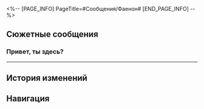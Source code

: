 <%-- [PAGE_INFO]
PageTitle=#Сообщения/Фаенон#
[END_PAGE_INFO] --%>
{{Сообщение Инфобокс
|id          = 1408
|Изображение = Персонаж Фаенон Иконка.png
|Тип         = Персонаж
|Отправитель = Фаенон
|ПодписьСоо  = Слава солнцу!
|Фракция     = Амфореус
}}

==Сюжетные сообщения==
===Привет, ты здесь?===
{{Сообщения
|условие_получения = 
|текст =
:'''Фаенон:''' Привет, ты здесь?
:{Выбор} Ага.
::'''(Первопроходец):''' Ага, что такое?
::'''Фаенон:''' Ого, сразу {{MC|ж=ответила|м=ответил}}! Я тронут.
:{Выбор} Нет.
::'''(Первопроходец):''' Нет меня, сплю.
::'''Фаенон:''' Ой.
::'''Фаенон:''' Я бы тоже с удовольствием отдохнул, но не могу уснуть.
:{Выбор} А хорошие новости или плохие?
::'''(Первопроходец):''' А новости хорошие? Если да, то я здесь.
::'''Фаенон:''' Ха-ха-ха-ха-ха
::'''Фаенон:''' Не переживай, ничего плохого не случилось.
::'''Фаенон:''' Ну, наверное.
:'''Фаенон:''' В последнее время столько всего произошло, мне захотелось с тобой обсудить.
:'''Фаенон:''' Проваленное испытание, Рощу, Мидея, жителей Кремноса, воспоминания Трибби, в общем, всё.
:'''Фаенон:''' [[Файл:Стикер ГПП 20 Химера 02.png|80px|(Изображение) &lbrack;Стикер «Маленькая химерка»&rbrack;]]
:{Выбор} Мы со всем справимся.
::'''(Первопроходец):''' Не переживай, мы втроём со всем справимся.
::'''(Первопроходец):''' (И Дань Хэн тоже)
::'''Фаенон:''' Ха-ха-ха-ха-ха-ха!
::'''Фаенон:''' Это точно!
:{Выбор} Пора бы нам заплатить.
::'''(Первопроходец):''' М?
::'''(Первопроходец):''' Наконец хочешь заплатить {{MC|м=своему братану|ж=своей сестрёнке}}?
::'''Фаенон:''' Ха-ха-ха-ха-ха-ха!
::'''Фаенон:''' Всё будет, я не забыл.
:'''Фаенон:''' Но пообещай, что не будешь смеяться.
:'''Фаенон:''' По правде говоря, пусть всё и разрешилось, воспоминания Трибби оставили меня в замешательстве.
:'''Фаенон:''' «И только ты увидишь чудо»... Не особо похоже на счастливый конец.
:'''Фаенон:''' Почему все захотели стать полубогами, хоть и знали цену?
:{Выбор} Чтобы спасти Амфореус.
::'''(Первопроходец):''' Чтобы спасти мир своей полубожественной силой, конечно же.
::'''(Первопроходец):''' Мне кажется, силы полубога далеки от цены, которую приходится платить.
::'''Фаенон:''' Так и есть.
:{Выбор} Ради власти и статуса.
::'''(Первопроходец):''' Эм, ради власти и статуса?
::'''(Первопроходец):''' Все хотят оказаться на вершине, такова человеческая натура.
::'''Фаенон:''' Это верно.
::'''Фаенон:''' Но что если цена оказалась слишком высокой? Посмотри на Аглаю и Трибби.
:{Выбор} Они сделали это ради... тебя?
::'''(Первопроходец):''' Это лишь предположение, я могу ошибаться...
::'''(Первопроходец):''' Возможно, они указывают тебе путь, Спаситель.
::'''Фаенон:''' Ха-ха-ха-ха, хватит шутить!
::'''Фаенон:''' Мне не хватает навыков и решительности, спасибо и на том, что я не создаю проблем Аглае.
:'''Фаенон:''' Эх... Надо было поговорить с Мидеем, пока он не ушёл.
:'''Фаенон:''' Теперь он один окажется в центре внимания!
:'''Фаенон:''' [[Файл:Стикер ГПП 20 Химера 02.png|80px|(Изображение) &lbrack;Стикер «Маленькая химерка»&rbrack;]]
:{Выбор} Ты теперь сам по себе.
::'''(Первопроходец):''' Не переживай, просто иди дальше.
::'''(Первопроходец):''' Докажи, что ты сможешь справиться и без посторонней помощи.
::'''(Первопроходец):''' [[Файл:Стикер ГПП 20 Келус 01.png|80px|(Изображение) &lbrack;Стикер «Первопроходец»&rbrack;]] [[Файл:Стикер ГПП 20 Стелла 01.png|80px|(Изображение) &lbrack;Стикер «Первопроходец»&rbrack;]]
::'''Фаенон:''' Ха-ха-ха, ты {{MC|ж=права|м=прав}}.
:{Выбор} Кажется, кто-то не любит проигрывать.
::'''(Первопроходец):''' Кажется, кто-то не может позволить себе проиграть.
::'''(Первопроходец):''' [[Файл:Стикер ГПП 20 Келус 01.png|80px|(Изображение) &lbrack;Стикер «Первопроходец»&rbrack;]] [[Файл:Стикер ГПП 20 Стелла 01.png|80px|(Изображение) &lbrack;Стикер «Первопроходец»&rbrack;]]
::'''Фаенон:''' Ха-ха-ха-ха, я шучу.
:'''Фаенон:''' Я чувствую, что мне стало легче после нашего разговора. Мне надо всё обдумать.
:'''Фаенон:''' Спасибо тебе! Мы вдвоём спасём Амфореус.
:'''Фаенон:''' А, точно, ещё же Дань Хэн. Мы втроём спасём Амфореус!
:'''Фаенон:''' [[Файл:Стикер ГПП 20 Химера 01.png|80px|(Изображение) &lbrack;Стикер «Маленькая химерка»&rbrack;]]
}}
----

==История изменений==
{{История изменений|3.0}}

==Навигация==
{{Сообщения Навбокс}}